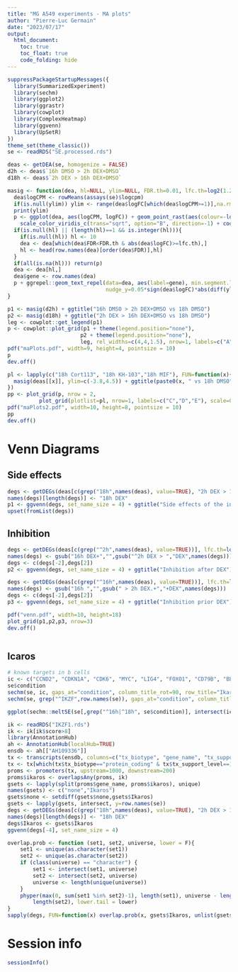 ```yaml
---
title: "MG A549 experiments - MA plots"
author: "Pierre-Luc Germain"
date: "2023/07/17"
output:
  html_document:
    toc: true
    toc_float: true
    code_folding: hide
---
```


```r
suppressPackageStartupMessages({
  library(SummarizedExperiment)
  library(sechm)
  library(ggplot2)
  library(ggrastr)
  library(cowplot)
  library(ComplexHeatmap)
  library(ggvenn)
  library(UpSetR)
})
theme_set(theme_classic())
se <- readRDS("SE.processed.rds")
```

```r
deas <- getDEA(se, homogenize = FALSE)
d2h <- deas$`16h DMSO > 2h DEX+DMSO`
d18h <- deas$`2h DEX > 16h DEX+DMSO`
```

```r
masig <- function(dea, hl=NULL, ylim=NULL, FDR.th=0.01, lfc.th=log2(1.2)){
  dea$logCPM <- rowMeans(assays(se)$logcpm)
  if(is.null(ylim)) ylim <- range(dea$logFC[which(dea$logCPM>=1)],na.rm=TRUE)
  print(ylim)
  p <- ggplot(dea, aes(logCPM, logFC)) + geom_point_rast(aes(colour=-log10(FDR))) +
    scale_color_viridis_c(trans="sqrt", option="B", direction=-1) + coord_cartesian(ylim=ylim)
  if(is.null(hl) || (length(hl)==1 && is.integer(hl))){
    if(is.null(hl)) hl <- 10
    dea <- dea[which(dea$FDR<FDR.th & abs(dea$logFC)>=lfc.th),]
    hl <- head(row.names(dea)[order(dea$FDR)],hl)
  }
  if(all(is.na(hl))) return(p)
  dea <- dea[hl,]
  dea$gene <- row.names(dea)
  p + ggrepel::geom_text_repel(data=dea, aes(label=gene), min.segment.length=0, size=3,
                               nudge_y=0.05*sign(dea$logFC)*abs(diff(ylim)))
}
```

```r
p1 <- masig(d2h) + ggtitle("16h DMSO > 2h DEX+DMSO vs 18h DMSO")
p2 <- masig(d18h) + ggtitle("2h DEX > 16h DEX+DMSO vs 18h DMSO")
leg <- cowplot::get_legend(p1)
p <- cowplot::plot_grid(p1 + theme(legend.position="none"),
                       p2 + theme(legend.position="none"),
                       leg, rel_widths=c(4,4,1.5), nrow=1, labels=c("A","B",NA), scale=0.95)
pdf("maPlots.pdf", width=9, height=4, pointsize = 10)
p
dev.off()
```

```r
pl <- lapply(c("18h Cort113", "18h KH-103","18h MIF"), FUN=function(x){
  masig(deas[[x]], ylim=c(-3.8,4.5)) + ggtitle(paste0(x, " vs 18h DMSO")) + theme(legend.position="bottom")
})
pp <- plot_grid(p, nrow = 2,
          plot_grid(plotlist=pl, nrow=1, labels=c("C","D","E"), scale=0.95))
pdf("maPlots2.pdf", width=10, height=8, pointsize = 10)
pp
dev.off()
```

# Venn Diagrams

## Side effects

```r
degs <- getDEGs(deas[c(grep("18h",names(deas), value=TRUE), "2h DEX > 16h DEX+DMSO")], lfc.th=log2(1.2), merge=FALSE)
names(degs)[length(degs)] <- "18h DEX"
p1 <- ggvenn(degs, set_name_size = 4) + ggtitle("Side effects of the inhibitors")
upset(fromList(degs))
```

## Inhibition

```r
degs <- getDEGs(deas[c(grep("^2h",names(deas), value=TRUE))], lfc.th=log2(1.2), merge=FALSE)
names(degs) <- gsub("16h DEX+","",gsub("^2h DEX > ","DEX",names(degs)))
degs <- c(degs[-2],degs[2])
p2 <- ggvenn(degs, set_name_size = 4) + ggtitle("Inhibition after DEX")

degs <- getDEGs(deas[c(grep("^16h",names(deas), value=TRUE))], lfc.th=log2(1.2), merge=FALSE)
names(degs) <- gsub("16h ","",gsub(" > 2h DEX.+","+DEX",names(degs)))
degs <- c(degs[-2],degs[2])
p3 <- ggvenn(degs, set_name_size = 4) + ggtitle("Inhibition prior DEX")

```

```r
pdf("venn.pdf", width=10, height=18)
plot_grid(p1,p2,p3, nrow=3)
dev.off()
```
```r

```

## Icaros

```r
# known targets in b cells
ic <- c("CCND2", "CDKN1A", "CDK6", "MYC", "LIG4", "FOXO1", "CD79B", "BLNK", "SYKB", "VPREB1")
se$condition
sechm(se, ic, gaps_at="condition", column_title_rot=90, row_title="Ikaros targets")
sechm(se, grep("^IKZF",row.names(se)), gaps_at="condition", column_title_rot=90)
```


```r
ggplot(sechm::meltSE(se[,grep("^16h|^18h", se$condition)], intersect(ic,row.names(se)), rowDat.columns = NA), aes(condition, log2FC)) + geom_hline(yintercept=0, linetype="dashed") + geom_boxplot() + facet_wrap(~feature, scales = "free_x") + coord_flip()
```


```r
ik <- readRDS("IKZF1.rds")
ik <- ik[ik$score>8]
library(AnnotationHub)
ah <- AnnotationHub(localHub=TRUE)
ensdb <- ah[["AH109336"]]
tx <- transcripts(ensdb, columns=c("tx_biotype", "gene_name", "tx_support_level"))
tx <- tx[which(tx$tx_biotype=="protein_coding" & tx$tx_support_level==1L)]
proms <- promoters(tx, upstream=1000, downstream=200)
proms$ikaros <- overlapsAny(proms, ik)
gsets <- lapply(split(proms$gene_name, proms$ikaros), unique)
names(gsets) <- c("none","Ikaros")
gsets$none <- setdiff(gsets$none,gsets$Ikaros)
gsets <- lapply(gsets, intersect, y=row.names(se))
degs <- getDEGs(deas[c(grep("18h",names(deas), value=TRUE), "2h DEX > 16h DEX+DMSO")], lfc.th=log2(1.2), merge=FALSE)
names(degs)[length(degs)] <- "18h DEX"
degs$Ikaros <- gsets$Ikaros
ggvenn(degs[-4], set_name_size = 4)

overlap.prob <- function (set1, set2, universe, lower = F){
    set1 <- unique(as.character(set1))
    set2 <- unique(as.character(set2))
    if (class(universe) == "character") {
        set1 <- intersect(set1, universe)
        set2 <- intersect(set2, universe)
        universe <- length(unique(universe))
    }
    phyper(max(0, sum(set1 %in% set2)-1), length(set1), universe - length(set1), 
        length(set2), lower.tail = lower)
}
sapply(degs, FUN=function(x) overlap.prob(x, gsets$Ikaros, unlist(gsets)))
```


# Session info

```r
sessionInfo()
```

